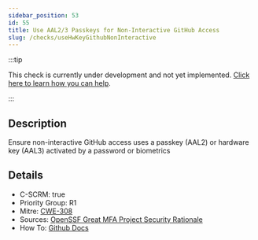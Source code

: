 ```yaml
---
sidebar_position: 53
id: 55
title: Use AAL2/3 Passkeys for Non-Interactive GitHub Access
slug: /checks/useHwKeyGithubNonInteractive
---
```


<!-- BANNER:START -->
:::tip

This check is currently under development and not yet implemented. [Click here to learn how you can help](/contribute).

:::
<!-- BANNER:END -->

<!-- DESCRIPTION:START -->
## Description
Ensure non-interactive GitHub access uses a passkey (AAL2) or hardware key (AAL3) activated by a password or biometrics
<!-- DESCRIPTION:END -->

<!-- DETAILS:START -->
## Details
- C-SCRM: true
- Priority Group: R1
- Mitre: [CWE-308](https://cwe.mitre.org/data/definitions/308.html)
- Sources: [OpenSSF Great MFA Project Security Rationale](https://github.com/ossf/great-mfa-project/blob/main/security-rationale.md)
- How To: [Github Docs](https://docs.github.com/en/authentication/connecting-to-github-with-ssh/generating-a-new-ssh-key-and-adding-it-to-the-ssh-agent#generating-a-new-ssh-key-for-a-hardware-security-key)

<!-- DETAILS:END -->
